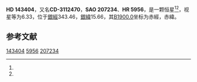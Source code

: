 {{Starbox begin
| name = HD 143404
}}
{{Starbox observe
| epoch = [[J2000.0|J2000.0]]
| constell = {{星座名待查}}<ref name=SIMBAD>{{cite web
 | url=http://simbad.u-strasbg.fr/simbad/sim-id?Ident=HR+5956
 | title=Pulsating variable Star
 | publisher=Centre de Données astronomiques de Strasbourg
 | work=SIMBAD
 | accessdate=2012-07-13
 | archive-date=2016-03-17
 | archive-url=https://web.archive.org/web/20160317082735/http://simbad.u-strasbg.fr/simbad/sim-id?Ident=HR+5956
 | dead-url=no
 }}</ref><ref name=DATA>{{cite web
 | url=http://vizier.u-strasbg.fr/viz-bin/VizieR-5?-out.add=.&-source=5050&-corr=PK=HR&-out.max=9999&HR=5956
 | title=VizieR Detailed Page
 | accessdate=2012-07-13
 | archive-url=https://web.archive.org/web/20160304234322/http://vizier.u-strasbg.fr/viz-bin/VizieR-5?-out.add=.&-source=5050&-corr=PK=HR&-out.max=9999&HR=5956
 | archive-date=2016-03-04
 | dead-url=yes
 }}</ref>
| 星官 = 
| ra = {{RA|16|1|19.5}}<ref name=SIMBAD /><ref name=DATA />
| dec = {{DEC|-31|53|22}}<ref name=SIMBAD /><ref name=DATA />
| appmag_v = 6.33<ref name=SIMBAD /><ref name=DATA />
}}
{{Starbox character
| class = K4III<ref name=SIMBAD /><ref name=DATA />
| b-v = 1.45<ref name=SIMBAD /><ref name=DATA />
| u-b = <ref name=SIMBAD /><ref name=DATA />
| r-i = <ref name=SIMBAD /><ref name=DATA />
| variable = 
}}
{{Starbox astrometry
| radial_v = 
| prop_mo_ra = 1
| parallax = 
| p_error = 
}}
{{Starbox catalog
| names =CD-3112470，[[SAO星表|SAO]] 207234，[[HD星表|HD]] 143404，[[HR星表|HR]] 5956}}
{{Starbox reference |Simbad=HR+5956}}
{{Starbox end}}

'''HD 143404'''，又名'''CD-3112470'''，'''SAO 207234'''、'''HR 5956'''，是一颗恒星<ref name=SIMBAD /><ref name=DATA />，视星等为6.33，位于[[銀道座標系|銀經]]343.46，[[銀道座標系|銀緯]]15.66，其[[B1900.0|B1900.0]]坐标为赤經{{RA|15|55|0.8}}，赤緯{{DEC|-31|15.66|25}}。

== 参考文献 ==
{{reflist}}

{{star-stub}}

[[Category:HD和HDE天體|143404]]
[[Category:HR天體|5956]]
[[Category:SAO天體|207234]]